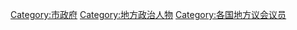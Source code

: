[[Category:市政府|Category:市政府]]
[[Category:地方政治人物|Category:地方政治人物]]
[[Category:各国地方议会议员|Category:各国地方议会议员]]